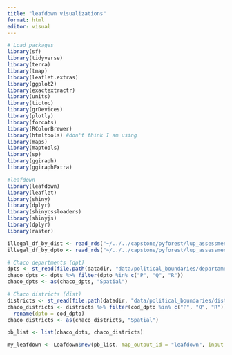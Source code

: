 ```yaml
---
title: "leafdown visualizations"
format: html
editor: visual
---
```


```r
# Load packages
library(sf)
library(tidyverse)
library(terra) 
library(tmap)
library(leaflet.extras)
library(ggplot2)
library(exactextractr)
library(units)
library(tictoc)
library(grDevices)
library(plotly)
library(forcats)
library(RColorBrewer)
library(htmltools) #don't think I am using
library(maps)
library(maptools)
library(sp)
library(ggiraph)
library(ggiraphExtra)

#leafdown
library(leafdown)
library(leaflet)
library(shiny)
library(dplyr)
library(shinycssloaders)
library(shinyjs)
library(dplyr)
library(raster)
```

```r
illegal_df_by_dist <- read_rds("~/../../capstone/pyforest/lup_assessment_data/compliance_results/illegal_df_by_dist.rds")
illegal_df_by_dpto <- read_rds("~/../../capstone/pyforest/lup_assessment_data/compliance_results/illegal_df_by_dpto.rds")
```

```r
# Chaco departments (dpt)
dpts <- st_read(file.path(datadir, "data/political_boundaries/departamento.shp"))
chaco_dpts <- dpts %>% filter(dpto %in% c("P", "Q", "R"))
chaco_dpts <- as(chaco_dpts, "Spatial")

# Chaco districts (dist) 
districts <- st_read(file.path(datadir, "data/political_boundaries/distritos.shp"))
chaco_districts <- districts %>% filter(cod_dpto %in% c("P", "Q", "R")) |>
  rename(dpto = cod_dpto) 
chaco_districts <- as(chaco_districts, "Spatial")

pb_list <- list(chaco_dpts, chaco_districts)
```

```r
my_leafdown <- Leafdown$new(pb_list, map_output_id = "leafdown", input = input)
```
